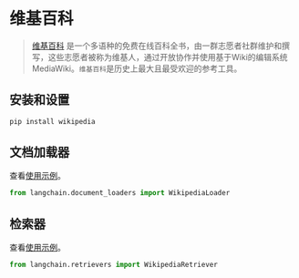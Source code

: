 # 维基百科

>[维基百科](https://wikipedia.org/) 是一个多语种的免费在线百科全书，由一群志愿者社群维护和撰写，这些志愿者被称为维基人，通过开放协作并使用基于Wiki的编辑系统MediaWiki。`维基百科`是历史上最大且最受欢迎的参考工具。


## 安装和设置

```bash
pip install wikipedia
```



## 文档加载器

查看[使用示例](/docs/modules/data_connection/document_loaders/integrations/wikipedia.html)。

```python
from langchain.document_loaders import WikipediaLoader
```

## 检索器

查看[使用示例](/docs/modules/data_connection/retrievers/integrations/wikipedia.html)。

```python
from langchain.retrievers import WikipediaRetriever
```
